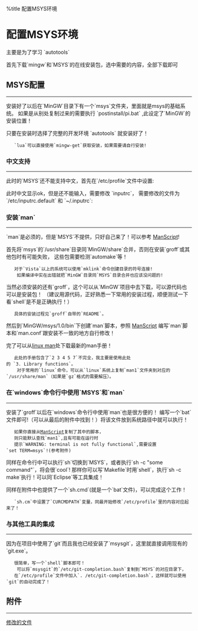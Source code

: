
%title 配置MSYS环境


= 配置MSYS环境 =

主要是为了学习 `autotools`

首先下载`mingw`和`MSYS`的在线安装包，选中需要的内容，全部下载即可


== MSYS配置 ==
----

安装好了以后在`MinGW`目录下有一个`msys`文件夹，里面就是msys的基础系统。
如果是从别处复制过来的需要执行  `postinstall/pi.bat` ,此设定了`MinGW`的安装位置！

只要在安装时选择了完整的开发环境 `autotools` 就安装好了！

    `lua`可以直接使用`mingw-get`获取安装，如果需要请自行安装!

=== 中文支持 ===
----

此时的`MSYS`还不能支持中文，首先在`/etc/profile`文件中设置:

{{{class="brush: bash"
alias ls='/bin/ls --show-control-chars --color=tty'

# 下面修改是为了方便从任何目录切换到 msys 环境
if [ -z "$CURCMDPATH" ]; then
  cd "$HOME"
else
  cd "$CURCMDPATH"
  unset CURCMDPATH
fi
}}}

此时中文显示ok，但是还不能输入，需要修改 `inputrc`， 需要修改的文件为 `/etc/inputrc.default` 和 `~/.inputrc`:
{{{class="brush: vim"
#找到这部分修改成如下设置
# disable/enable 8bit input
set meta-flag on
set input-meta on
set output-meta on
set convert-meta off
}}}

=== 安装`man` ===
----

`man`是必须的，但是`MSYS`不提供，只好自己来了！可以参考 [[http://www.mingw.org/wiki/ManScript|ManScript]]!


首先将`msys`的`/usr/share`目录同`MinGW/share`合并，否则在安装`groff`或其他包时有可能失败，
这些包需要检测`automake`等！ 
    对于`Vista`以上的系统可以使用`mklink`命令创建目录的符号连接!<br/>
    如果编译中实在出错就把`MinGW`目录同`MSYS`目录合并也应该没问题的!


当然必须安装的还有`groff`，这个可以从`MinGW`项目中去下载，可以源代码也可以是安装包！
（建议用源代码，正好熟悉一下常用的安装过程，顺便测试一下看`shell`是不是正确执行！）

    具体的安装过程见`groff`自带的`README`。

然后到`MinGW/msys/1.0/bin`下创建`man`脚本，参照 [[http://www.mingw.org/wiki/ManScript|ManScript]]
编写`man`脚本和`man.conf`跟安装不一致的地方自行修改！


完了可以从[[http://kernel.org/doc/man-pages/|linux man]]处下载最新的man手册！

    此处的手册包含了`2 3 4 5 7`不完全，我主要是使用此处的 `3. Library functions`。<br/>
    对于常用的`linux`命令，可以从`linux`系统上复制`man1`文件夹到对应的`/usr/share/man`（如果是`gz`格式的需要解压）。

=== 在`windows`命令行中使用`MSYS`和`man` ===
----

安装了`groff`以后在`windows`命令行中使用`man`也是很方便的！
编写一个`bat`文件即可!（可以从最后的附件中找到！）将该文件放到系统路径中就可以执行！

    如果你直接从[[http://www.mingw.org/wiki/ManScript|ManScript]]复制了其中的脚本，
    则只能默认查找`man1`,且有可能在运行时
    提示`WARNING: terminal is not fully functional`,需要设置`set TERM=msys`!(参考附件)

同样在命令行中可以执行`sh`切换到`MSYS`，或者执行`sh -c "some command"`，将会很`cool`! 
那样你可以写`Makefile`时用`shell`，执行`sh -c make`执行！可以同`Eclipse`等工具集成！

同样在附件中也提供了一个`sh.cmd`(就是一个`bat`文件)，可以完成这个工作！

    `sh.cm`中设置了`CURCMDPATH`变量，同最开始修改`/etc/profile`里的内容对应起来了！

=== 与其他工具的集成 ===
----

因为在项目中使用了`git`而且我也已经安装了`msysgit`，这里就直接调用现有的`git.exe`。

    很简单，写一个`shell`脚本即可！<br/>
    可以将`msysgit`的`/etc/git-completion.bash`复制到`MSYS`的对应目录下，
    在`/etc/profile`文件中加入`. /etc/git-completion.bash`，这样就可以使用`git`的自动完成了！ 

== 附件 ==
----

<a href="../files/changed.zip">修改的文件</a>

